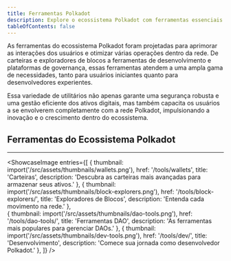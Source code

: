 ```yaml
---
title: Ferramentas Polkadot
description: Explore o ecossistema Polkadot com ferramentas essenciais para carteiras, exploradores de blocos, desenvolvimento, governança, carteiras multisig e análises.
tableOfContents: false
---
```



As ferramentas do ecossistema Polkadot foram projetadas para aprimorar as interações dos usuários e otimizar várias operações dentro da rede.
De carteiras e exploradores de blocos a ferramentas de desenvolvimento e plataformas de governança,
essas ferramentas atendem a uma ampla gama de necessidades, tanto para usuários iniciantes quanto para desenvolvedores experientes.

Essa variedade de utilitários não apenas garante uma segurança robusta e uma gestão eficiente dos ativos digitais,
mas também capacita os usuários a se envolverem completamente com a rede Polkadot, impulsionando a inovação e o crescimento dentro do ecossistema.

## Ferramentas do Ecossistema Polkadot
----------------
<ShowcaseImage
  entries={[
        {
      thumbnail: import('/src/assets/thumbnails/wallets.png'),
      href: '/tools/wallets',
      title: 'Carteiras',
      description: 'Descubra as carteiras mais avançadas para armazenar seus ativos.'
    },
                     {
      thumbnail: import('/src/assets/thumbnails/block-explorers.png'),
      href: '/tools/block-explorers/',
      title: 'Exploradores de Blocos',
      description: 'Entenda cada movimento na rede.'
      },  
          {
      thumbnail: import('/src/assets/thumbnails/dao-tools.png'),
      href: '/tools/dao-tools/',
      title: 'Ferramentas DAO',
      description: 'As ferramentas mais populares para gerenciar DAOs.'
      },
    {
      thumbnail: import('/src/assets/thumbnails/dev-tools.png'),
      href: '/tools/dev/',
      title: 'Desenvolvimento',
      description: 'Comece sua jornada como desenvolvedor Polkadot.'
      },
  ]}
/>
